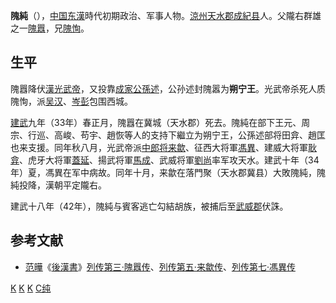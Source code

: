 '''隗純'''（{{bd|1世纪|？|42年||catIdx=K}}），[[中国|中国]][[东漢|东漢]]時代初期政治、军事人物。[[涼州|涼州]][[天水郡|天水郡]][[成紀县|成紀县]]人。父隴右群雄之一[[隗囂|隗囂]]，兄[[隗恂|隗恂]]。

==生平==
隗囂降伏[[漢光武帝|漢光武帝]]，又投靠[[成家|成家]][[公孫述|公孫述]]，公孙述封隗嚣为'''朔宁王'''。光武帝杀死人质隗恂，派[[吳漢_(漢朝)|吴汉]]、[[岑彭|岑彭]]包围西城。

[[建武_(东汉)|建武]]九年（33年）春正月，隗囂在冀城（天水郡）死去。隗純在部下王元、周宗、行巡、高峻、苟宇、趙恢等人的支持下繼立为朔宁王，公孫述部将田弇、趙匡也来支援。同年秋八月，光武帝派[[中郎将|中郎将]][[来歙|来歙]]、征西大将軍[[馮異|馮異]]、建威大将軍[[耿弇|耿弇]]、虎牙大将軍[[蓋延|蓋延]]、揚武将軍[[马成_(汉朝)|馬成]]、武威将軍[[刘尚_(武威将军)|劉尚]]率军攻天水。建武十年（34年）夏，馮異在军中病故。同年十月，来歙在落門聚（天水郡冀县）大敗隗純，隗純投降，漢朝平定隴右。

建武十八年（42年），隗純与賓客逃亡勾結胡族，被捕后至[[武威郡|武威郡]]伏誅。

== 参考文献 ==

*[[范晔_(刘宋)|范曄]]《[[後漢書|後漢書]]》[[s:后汉书/卷13|列传第三·隗囂传]]、[[s:后汉书/卷15|列传第五·来歙传]]、[[s:后汉书/卷17|列传第七·馮異传]]

[[Category:东汉军事人物|K]]
[[Category:东汉被處決者|K]]
[[Category:静宁人|K]]
[[Category:隗姓|C纯]]